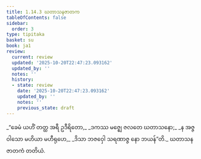 ```yaml
---
title: 1.14.3 ဃတာသနဇာတက
tableOfContents: false
sidebar:
  order: 3
type: tipitaka
basket: su
book: ja1
review:
  current: review
  updated: '2025-10-20T22:47:23.093162'
  updated_by: ''
  notes: ''
  history:
  - state: review
    date: '2025-10-20T22:47:23.093162'
    updated_by: ''
    notes: ''
    previous_state: draft
---
```



<DynamicBreadcrumb />


<ReviewStatus review={frontmatter.review} showDetails={true} />

<HypothesisAnnotation frontmatter={frontmatter} />

<Division number="133" book="ja1" e="ch" v="22" p="31">

<Paragraph number="295" type="verses" book="ja1">
_“ခေမံ ယဟိံ တတ္ထ အရီ ဥဒီရိတော,_  
_ဒကဿ မဇ္ဈေ ဇလတေ ဃတာသနော;_  
_န အဇ္ဇ ဝါသော မဟိယာ မဟီရုဟေ,_  
_ဒိသာ ဘဇဝှေါ သရဏာဇ္ဇ နော ဘယန်”တိ._  


</Paragraph>
</Division>

<Paragraph number="296" type="center" book="ja1">
ဃတာသနဇာတကံ တတိယံ.
</Paragraph>